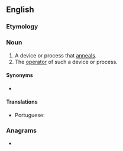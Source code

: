 ==English==

===Etymology===
{{suffix|en|anneal|er|id2=agent noun}}

===Noun===
{{en-noun}}

# A device or process that [[anneal]]s.
# The [[operator]] of such a device or process.

====Synonyms====
* {{l|en|temperer}}

====Translations====
{{trans-top|device or process that anneals}}
* Portuguese: {{t|pt|recozedor|m}}
{{trans-mid}}
{{trans-bottom}}

===Anagrams===
* {{anagrams|en|a=aaeelnnr|Lernaean|reanneal}}